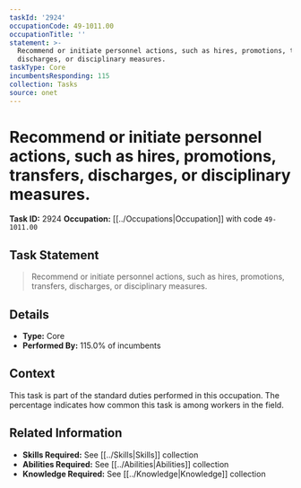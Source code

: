 ```yaml
---
taskId: '2924'
occupationCode: 49-1011.00
occupationTitle: ''
statement: >-
  Recommend or initiate personnel actions, such as hires, promotions, transfers,
  discharges, or disciplinary measures.
taskType: Core
incumbentsResponding: 115
collection: Tasks
source: onet
---
```

# Recommend or initiate personnel actions, such as hires, promotions, transfers, discharges, or disciplinary measures.

**Task ID:** 2924
**Occupation:** [[../Occupations|Occupation]] with code `49-1011.00`

## Task Statement

> Recommend or initiate personnel actions, such as hires, promotions, transfers, discharges, or disciplinary measures.

## Details

- **Type:** Core
- **Performed By:** 115.0% of incumbents

## Context

This task is part of the standard duties performed in this occupation. The percentage indicates how common this task is among workers in the field.

## Related Information

- **Skills Required:** See [[../Skills|Skills]] collection
- **Abilities Required:** See [[../Abilities|Abilities]] collection
- **Knowledge Required:** See [[../Knowledge|Knowledge]] collection
